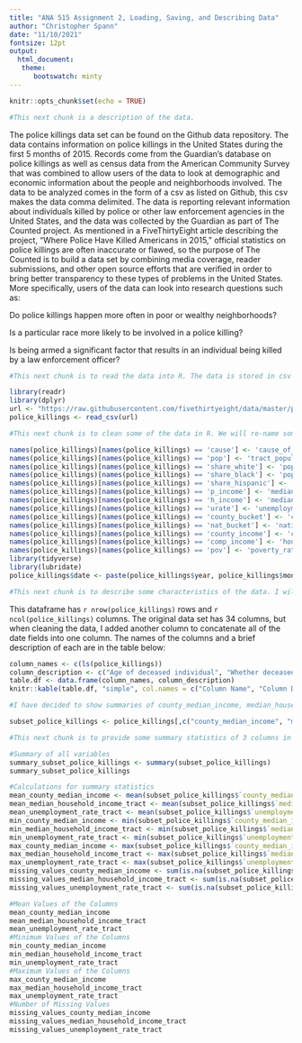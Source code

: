 ---
title: "ANA 515 Assignment 2, Loading, Saving, and Describing Data"
author: "Christopher Spann"
date: "11/10/2021"
fontsize: 12pt
output: 
  html_document:
   theme:
      bootswatch: minty
---

```{r setup, include = TRUE}
knitr::opts_chunk$set(echo = TRUE)
```

```{r}
#This next chunk is a description of the data.
```

The police killings data set can be found on the Github data repository. The data contains information on police killings in the United States during the first 5 months of 2015. Records come from the Guardian's database on police killings as well as census data from the American Community Survey that was combined to allow users of the data to look at demographic and economic information about the people and neighborhoods involved. The data to be analyzed comes in the form of a csv as listed on Github, this csv makes the data comma delimited. The data is reporting relevant information about individuals killed by police or other law enforcement agencies in the United States, and the data was collected by the Guardian as part of The Counted project. As mentioned in a FiveThirtyEight article describing the project, "Where Police Have Killed Americans in 2015," official statistics on police killings are often inaccurate or flawed, so the purpose of The Counted is to build a data set by combining media coverage, reader submissions, and other open source efforts that are verified in order to bring better transparency to these types of problems in the United States. More specifically, users of the data can look into research questions such as:

Do police killings happen more often in poor or wealthy neighborhoods?

Is a particular race more likely to be involved in a police killing?

Is being armed a significant factor that results in an individual being killed by a law enforcement officer?



```{r}
#This next chunk is to read the data into R. The data is stored in csv format on the Github site, so I will be using the read_csv function from the readr package in order to read the comma delimited file. I called the readr package using the library function and then created a saved url to reference with the read_csv function. I saved the data as a data frame called "police_killings".
```

```{r}
library(readr)
library(dplyr)
url <- "https://raw.githubusercontent.com/fivethirtyeight/data/master/police-killings/police_killings.csv"
police_killings <- read_csv(url)
```

```{r}
#This next chunk is to clean some of the data in R. We will re-name some field names to be clearer. Then we will concatenate the all of the date fields to have a new variable called 'date'.
```

```{r}
names(police_killings)[names(police_killings) == 'cause'] <- 'cause_of_death'
names(police_killings)[names(police_killings) == 'pop'] <- 'tract_population'
names(police_killings)[names(police_killings) == 'share_white'] <- 'pop_percentage_white'
names(police_killings)[names(police_killings) == 'share_black'] <- 'pop_percentage_black'
names(police_killings)[names(police_killings) == 'share_hispanic'] <- 'pop_percentage_hispanic'
names(police_killings)[names(police_killings) == 'p_income'] <- 'median_personal_income_tract'
names(police_killings)[names(police_killings) == 'h_income'] <- 'median_household_income_tract'
names(police_killings)[names(police_killings) == 'urate'] <- 'unemployment_rate_tract'
names(police_killings)[names(police_killings) == 'county_bucket'] <- 'county_household_income_quintile'
names(police_killings)[names(police_killings) == 'nat_bucket'] <- 'nation_household_income_quintile'
names(police_killings)[names(police_killings) == 'county_income'] <- 'county_median_income'
names(police_killings)[names(police_killings) == 'comp_income'] <- 'household_income/county_median_income'
names(police_killings)[names(police_killings) == 'pov'] <- 'poverty_rate_tract'
library(tidyverse)
library(lubridate)
police_killings$date <- paste(police_killings$year, police_killings$month, police_killings$day, sep="-") %>% ymd() %>% as.Date()
```

```{r}
#This next chunk is to describe some characteristics of the data. I will be using inline code to describe the number of rows, number of columns, and include a table with all of the variables and a description of what it measures.
```

This dataframe has `r nrow(police_killings)` rows and `r ncol(police_killings)` columns. The original data set has 34 columns, but when cleaning the data, I added another column to concatenate all of the date fields into one column. The names of the columns and a brief description of each are in the table below:

```{r}
column_names <- c(ls(police_killings))
column_description <- c("Age of deceased individual", "Whether deceased individual was armed", "Cause of death for deceased individual", "City where incident occured", "Share of 25+ population with BA or higher", "County FIPS code", "Household income, quintile within county", "Combined county ID code", "County-level median household income", "Date incident occured", "Day of incident", "Gender of deceased individual", "Combined tract ID code", "Tract-level median household income divided by county-level median household income", "Latitude, geocoded from address", "Agency involved in incident", "Longitude, geocoded from address", "Tract-level median household income", "Tract-level median personal income", "Month of killing", "Name of deceased individual", "Tract description", "Household income, quintile nationally", "Share of population that is black (alone, not in combination)", "Share of population that is Hispanic/Latino (any race)", "Share of population that is non-Hispanic white", "Tract-level poverty rate (official)", "	Race/ethnicity of deceased individual", "State where incident occurred", "State FIPS code", "Address/intersection where incident occurred", "Tract ID code", "Population of Tract where incident occured", "Tract-level unemployment rate", "Year of incident")
table.df <- data.frame(column_names, column_description)
knitr::kable(table.df, "simple", col.names = c("Column Name", "Column Description"), align = c("c", "c"))
```
```{r}
#I have decided to show summaries of county_median_income, median_household_income_tract, and unemployment_rate_tract, so I will create a subset of the police_killings dataframe that only includes these three variables.
```

```{r}
subset_police_killings <- police_killings[,c("county_median_income", "median_household_income_tract", "unemployment_rate_tract")]
```

```{r}
#This next chunk is to provide some summary statistics of 3 columns in the dataframe. 
```

```{r}
#Summary of all variables
summary_subset_police_killings <- summary(subset_police_killings)
summary_subset_police_killings

#Calculations for summary statistics
mean_county_median_income <- mean(subset_police_killings$`county_median_income`, na.rm = TRUE)
mean_median_household_income_tract <- mean(subset_police_killings$`median_household_income_tract`, na.rm = TRUE)
mean_unemployment_rate_tract <- mean(subset_police_killings$`unemployment_rate_tract`, na.rm = TRUE)
min_county_median_income <- min(subset_police_killings$`county_median_income`, na.rm = TRUE)
min_median_household_income_tract <- min(subset_police_killings$`median_household_income_tract`, na.rm = TRUE)
min_unemployment_rate_tract <- min(subset_police_killings$`unemployment_rate_tract`, na.rm = TRUE)
max_county_median_income <- max(subset_police_killings$`county_median_income`, na.rm = TRUE)
max_median_household_income_tract <- max(subset_police_killings$`median_household_income_tract`, na.rm = TRUE)
max_unemployment_rate_tract <- max(subset_police_killings$`unemployment_rate_tract`, na.rm = TRUE)
missing_values_county_median_income <- sum(is.na(subset_police_killings$`county_median_income`))
missing_values_median_household_income_tract <- sum(is.na(subset_police_killings$`median_household_income_tract`))
missing_values_unemployment_rate_tract <- sum(is.na(subset_police_killings$`unemployment_rate_tract`))

#Mean Values of the Columns
mean_county_median_income
mean_median_household_income_tract
mean_unemployment_rate_tract
#Minimum Values of the Columns
min_county_median_income
min_median_household_income_tract
min_unemployment_rate_tract
#Maximum Values of the Columns
max_county_median_income
max_median_household_income_tract
max_unemployment_rate_tract
#Number of Missing Values
missing_values_county_median_income
missing_values_median_household_income_tract
missing_values_unemployment_rate_tract
```